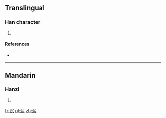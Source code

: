 ==Translingual==

===Han character===
{{Han char|rn=85|rad=水|as=05|sn=8|four=|canj=ESKN}}

# {{defn|Han|sort=水05}}

====References====
* {{Han ref|kx=0618.020|dkj=17313|dj=1013.010|hdz=31596.010|uh=6CE6|ud=27878}}

----

==Mandarin==

===Hanzi===
{{cmn-hanzi|pin=[[jú]] ([[ju2]]), [[zhòu]] ([[zhou4]])|wg=chü<sup>2</sup>, chou<sup>4</sup>}}

# {{defn|lang=cmn|sort=水05}}

[[fr:泦]]
[[pl:泦]]
[[zh:泦]]